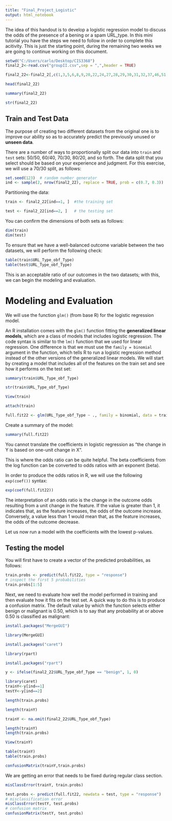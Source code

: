 ---
title: "Final_Project_Logistic"
output: html_notebook
---
The idea of this handout is to develop a logistic regression model to discuss the odds of the presence of a bening or a spam URL_type. In this mini tutorial you have the steps we need to follow in order to complete this acitivity. This is just the starting point, during the remaining two weeks we are going to continue working on this document.


```{r}
setwd("C:/Users/carlo/Desktop/CIS3368")
final2_2<-read.csv("groupII.csv",sep = ",",header = TRUE)
```


```{r}
final2_22<-final2_2[,c(1,3,5,6,8,9,20,22,24,27,28,29,30,31,32,37,46,51,52,53,54,62,74,80)]
```

```{r}
head(final2_22)
```



```{r}
summary(final2_22)
```


```{r}
str(final2_22)
```

## Train and Test Data

The purpose of creating two different datasets from the original one is to improve our ability so as to accurately predict the previously unused or **unseen data**.

There are a number of ways to proportionally split our data into `train` and `test` sets: 50/50, 60/40, 70/30, 80/20, and so forth. The data split that you select should be based on your experience and judgment. For this exercise, we will use a 70/30 split, as follows:

```{r}
set.seed(123)  # random number generator
ind <- sample(2, nrow(final2_22), replace = TRUE, prob = c(0.7, 0.3))
```

Partitioning the data:

```{r}
train <- final2_22[ind==1, ]  #the training set

test <- final2_22[ind==2, ]   # the testing set 
```


You can confirm the dimensions of both sets as follows:


```{r}
dim(train)
dim(test)
```

To ensure that we have a well-balanced outcome variable between the two datasets, we will perform the following check:

```{r}
table(train$URL_Type_obf_Type)
table(test$URL_Type_obf_Type)
```


This is an acceptable ratio of our outcomes in the two datasets; with this, we can begin the modeling and evaluation.


# Modeling and Evaluation

We will use the function `glm()` (from base R) for the logistic regression model.

An R installation comes with the `glm()` function fitting the **generalized linear models**, which are a class of models that includes logistic regression. The code syntax is similar to the `lm()` function that we used for linear regression. One difference is that we must use the `family = binomial` argument in the function, which tells R to run a logistic regression method instead of the other versions of the generalized linear models. We will start by creating a model that includes all of the features on the train set and see how it performs on the test set:


```{r}
summary(train$URL_Type_obf_Type)
```

```{r}
str(train$URL_Type_obf_Type)
```


```{r}
View(train)
```

```{r}
attach(train)
```




```{r}
full.fit22 <- glm(URL_Type_obf_Type ~ ., family = binomial, data = train)
```

Create a summary of the model:

```{r}
summary(full.fit22)
```


You cannot translate the coefficients in logistic regression as "the change in Y is based on one-unit change in X". 

This is where the odds ratio can be quite helpful. The beta coefficients from the log function can be converted to odds ratios with an exponent (beta).

In order to produce the odds ratios in R, we will use the following `exp(coef())` syntax:

```{r}
exp(coef(full.fit22))
```


The interpretation of an odds ratio is the change in the outcome odds resulting from a unit change in the feature. If the value is greater than 1, it indicates that, as the feature increases, the odds of the outcome increase. Conversely, a value less than 1 would mean that, as the feature increases, the odds of the outcome decrease.


Let us now run a model with the coefficients with the lowest p-values.



## Testing the model

You will first have to create a vector of the predicted probabilities, as follows:

```{r}
train.probs <- predict(full.fit22, type = "response")
# inspect the first 5 probabilities
train.probs[1:5]
```



Next, we need to evaluate how well the model performed in training and then evaluate how it fits on the test set. A quick way to do this is to produce a confusion matrix. The default value by which the function selects either benign or malignant is 0.50, which is to say that any probability at or above 0.50 is classified as malignant:

```{r}
install.packages("MergeGUI")
```

```{r}
library(MergeGUI)
```


```{r}
install.packages("caret")
```



```{r}
library(rpart)
```



```{r}
install.packages("rpart")
```

```{r}
y <- ifelse(final2_22$URL_Type_obf_Type == "benign", 1, 0)
```


```{r}
library(caret)
trainY<-y[ind==1]
testY<-y[ind==2]

```

```{r}
length(train.probs)
```


```{r}
length(trainY)
```

```{r}

trainY <- na.omit(final2_22$URL_Type_obf_Type)
```


```{r}
length(trainY)
length(train.probs)
```


```{r}
View(trainY)
```


```{r}
table(trainY)
table(train.probs)
```


```{r}
confusionMatrix(trainY,train.probs)
```

We are getting an error that needs to be fixed during regular class section.

```{r}
misClassError(trainY, train.probs)
```


```{r}
test.probs <- predict(full.fit22, newdata = test, type = "response")
# misclassification error
misClassError(testY, test.probs)
# confusion matrix
confusionMatrix(testY, test.probs)


```



